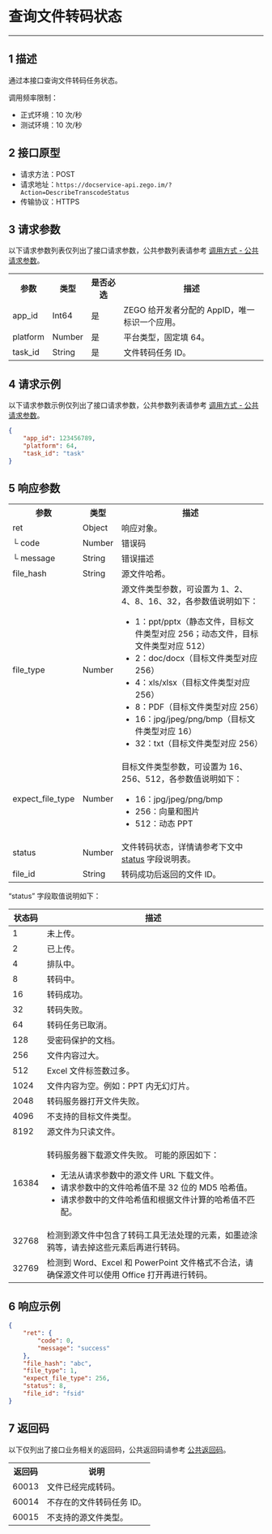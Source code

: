 # 查询文件转码状态

- - -

## 1 描述

通过本接口查询文件转码任务状态。

调用频率限制：

- 正式环境：10 次/秒
- 测试环境：10 次/秒

## 2 接口原型

- 请求方法：POST
- 请求地址：`https://docservice-api.zego.im/?Action=DescribeTranscodeStatus`
- 传输协议：HTTPS

## 3 请求参数

以下请求参数列表仅列出了接口请求参数，公共参数列表请参考 [调用方式 - 公共请求参数](./Accessing%20Server%20APIs.mdx#21-公共请求参数)。

<table>
  
  <tbody><tr>
    <th>参数</th>
    <th>类型</th>
    <th>是否必选</th>
    <th>描述</th>
  </tr>
  <tr>
    <td>app_id</td>
    <td>Int64</td>
    <td>是</td>
    <td>ZEGO 给开发者分配的 AppID，唯一标识一个应用。</td>
  </tr> 
  <tr>
    <td>platform</td>
    <td>Number</td>
    <td>是</td>
    <td>平台类型，固定填 64。</td>
  </tr>
  <tr>
    <td>task_id</td>
    <td>String</td>
    <td>是</td>
    <td>文件转码任务 ID。</td>
  </tr>
</tbody></table>

## 4 请求示例

以下请求参数示例仅列出了接口请求参数，公共参数列表请参考 [调用方式 - 公共请求参数](./Accessing%20Server%20APIs.mdx#21-公共请求参数)。
```json
{
    "app_id": 123456789,
    "platform": 64,
    "task_id": "task"
}
```

## 5 响应参数

<table>
  
  <tbody><tr>
    <th>参数</th>
    <th>类型</th>
    <th>描述</th>
  </tr>
  <tr>
    <td>ret</td>
    <td>Object</td>
    <td>响应对象。</td>
  </tr>
  <tr>
    <td>└ code</td>
    <td>Number</td>
    <td>错误码</td>
  </tr>
  <tr>
    <td>└ message</td>
    <td>String</td>
    <td>错误描述</td>
  </tr>
  <tr>
    <td>file_hash</td>
    <td>String</td>
    <td>源文件哈希。</td>
  </tr>
  <tr>
    <td>file_type</td>
    <td>Number</td>
    <td>源文件类型参数，可设置为 1、2、4、8、16、32，各参数值说明如下：<ul><li>1：ppt/pptx（静态文件，目标文件类型对应 256；动态文件，目标文件类型对应 512）</li><li>2：doc/docx（目标文件类型对应 256）</li><li>4：xls/xlsx（目标文件类型对应 256）</li><li>8：PDF（目标文件类型对应 256）</li><li>16：jpg/jpeg/png/bmp（目标文件类型对应 16）</li><li>32：txt（目标文件类型对应 256）</li></ul> </td>
  </tr>
  <tr>
    <td>expect_file_type</td>
    <td>Number</td>
    <td>目标文件类型参数，可设置为 16、256、512，各参数值说明如下：<ul><li>16：jpg/jpeg/png/bmp</li><li>256：向量和图片</li><li>512：动态 PPT</li></ul>  </td>
  </tr>
  <tr>
    <td>status</td>
    <td>Number</td>
    <td>文件转码状态，详情请参考下文中 <a href="#status">status</a> 字段说明表。</td>
  </tr>
  <tr>
    <td>file_id</td>
    <td>String</td>
    <td>转码成功后返回的文件 ID。</td>
  </tr>
</tbody></table>

<p id="status">“status” 字段取值说明如下：</p>

|状态码|描述|
|-----|----|
|1|未上传。|
|2|已上传。|
|4|排队中。|
|8|转码中。|
|16|转码成功。|
|32|转码失败。|
|64|转码任务已取消。|
|128|受密码保护的文档。|
|256|文件内容过大。|
|512|Excel 文件标签数过多。|
|1024|文件内容为空。例如：PPT 内无幻灯片。|
|2048|转码服务器打开文件失败。|
|4096|不支持的目标文件类型。|
|8192|源文件为只读文件。|
|16384|<p>转码服务器下载源文件失败。 可能的原因如下：</p><ul><li>无法从请求参数中的源文件 URL 下载文件。</li><li>请求参数中的文件哈希值不是 32 位的 MD5 哈希值。</li><li>请求参数中的文件哈希值和根据文件计算的哈希值不匹配。</li></ul> |
|32768|检测到源文件中包含了转码工具无法处理的元素，如墨迹涂鸦等，请去掉这些元素后再进行转码。|
|32769|检测到 Word、Excel 和 PowerPoint 文件格式不合法，请确保源文件可以使用 Office 打开再进行转码。|

## 6 响应示例

```json
{
    "ret": {
        "code": 0,
        "message": "success"
    },
    "file_hash": "abc",
    "file_type": 1,
    "expect_file_type": 256,
    "status": 8,
    "file_id": "fsid"
}
```

## 7 返回码

以下仅列出了接口业务相关的返回码，公共返回码请参考 [公共返回码](./Common%20Error%20Codes.mdx)。
<table>
  
  <tbody><tr>
    <th>返回码</th>
    <th>说明</th>
  </tr>
  <tr>
    <td>60013</td>
    <td>文件已经完成转码。</td>
  </tr>
  <tr>
    <td>60014</td>
    <td>不存在的文件转码任务 ID。</td>
  </tr>
  <tr>
    <td>60015</td>
    <td>不支持的源文件类型。</td>
  </tr>
</tbody></table>
